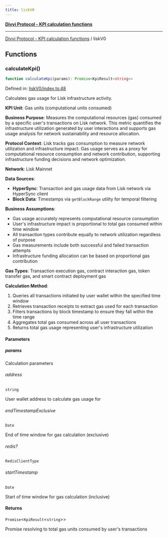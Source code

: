 ```yaml
---
title: liskV0
---
```

[**Divvi Protocol - KPI calculation functions**](./README)

---

[Divvi Protocol - KPI calculation functions](./README) / liskV0
## Functions

### calculateKpi()

```ts
function calculateKpi(params): Promise<KpiResult<string>>
```

Defined in: [liskV0/index.ts:48](https://github.com/divvi-xyz/divvi-protocol/blob/main/scripts/calculateKpi/protocols/liskV0/index.ts#L48)

Calculates gas usage for Lisk infrastructure activity.

**KPI Unit**: Gas units (computational units consumed)

**Business Purpose**: Measures the computational resources (gas) consumed by a specific user's
transactions on Lisk network. This metric quantifies the infrastructure utilization generated by user
interactions and supports gas usage analysis for network sustainability and resource allocation.

**Protocol Context**: Lisk tracks gas consumption to measure network utilization
and infrastructure impact. Gas usage serves as a proxy for computational resource consumption and
network contribution, supporting infrastructure funding decisions and network optimization.

**Network**: Lisk Mainnet

**Data Sources**:

- **HyperSync**: Transaction and gas usage data from Lisk network via HyperSync client
- **Block Data**: Timestamps via `getBlockRange` utility for temporal filtering

**Business Assumptions**:

- Gas usage accurately represents computational resource consumption
- User's infrastructure impact is proportional to total gas consumed within time window
- All transaction types contribute equally to network utilization regardless of purpose
- Gas measurements include both successful and failed transaction attempts
- Infrastructure funding allocation can be based on proportional gas contribution

**Gas Types**: Transaction execution gas, contract interaction gas, token transfer gas, and smart contract deployment gas

**Calculation Method**:

1. Queries all transactions initiated by user wallet within the specified time window
2. Retrieves transaction receipts to extract gas used for each transaction
3. Filters transactions by block timestamp to ensure they fall within the time range
4. Aggregates total gas consumed across all user transactions
5. Returns total gas usage representing user's infrastructure utilization

#### Parameters

##### params

Calculation parameters

###### address

`string`

User wallet address to calculate gas usage for

###### endTimestampExclusive

`Date`

End of time window for gas calculation (exclusive)

###### redis?

`RedisClientType`

###### startTimestamp

`Date`

Start of time window for gas calculation (inclusive)

#### Returns

`Promise`\<`KpiResult`\<`string`\>\>

Promise resolving to total gas units consumed by user's transactions
